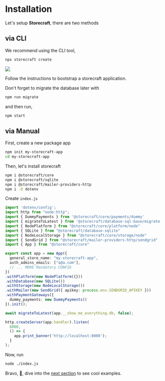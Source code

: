 # Installation

Let's setup **Storecraft**, there are two methods

## via **CLI**

We recommend using the CLI tool,

```bash
npx storecraft create
```

<Image src='/cli.gif' className='w-full ssm:w-[300px] mx-auto mt-5'  />

Follow the instructions to bootstrap a storecraft application.

Don't forget to migrate the database later with

```bash
npm run migrate
```

and then run,

```bash
npm start
```

## via **Manual**

First, create a new package app

```bash
npm init my-storecraft-app
cd my-storecraft-app
```

Then, let's install storecraft

```bash
npm i @storecraft/core 
npm i @storecraft/sqlite 
npm i @storecraft/mailer-providers-http
npm i -D dotenv
```

Create `index.js`

```ts
import 'dotenv/config';
import http from "node:http";
import { DummyPayments } from '@storecraft/core/payments/dummy'
import { migrateToLatest } from '@storecraft/database-sql-base/migrate.js';
import { NodePlatform } from "@storecraft/core/platform/node"
import { SQLite } from "@storecraft/database-sqlite"
import { NodeLocalStorage } from "@storecraft/core/storage/node"
import { SendGrid } from "@storecraft/mailer-providers-http/sendgrid"
import { App } from "@storecraft/core"

export const app = new App({
  general_store_name: "my-storecraft-app",
  auth_admins_emails: ["a@a.com"],
  // ... MORE Mandatory CONFIG
})
.withPlatform(new NodePlatform({}))
.withDatabase(new SQLite())
.withStorage(new NodeLocalStorage())
.withMailer(new SendGrid({ apikey: process.env.SENDGRID_APIKEY }))
.withPaymentGateways({
  dummy_payments: new DummyPayments()
}).init();

await migrateToLatest(app.__show_me_everything.db, false);

http.createServer(app.handler).listen(
  8000,
  () => {
    app.print_banner('http://localhost:8000');
  }
); 

```

Now, run

```bash
node ./index.js
```

Bravo, 👏, dive into the [next section](setup/local-node-mongodb) to see cool examples.